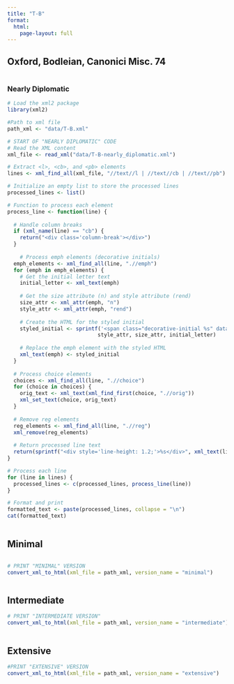 ```yaml
---
title: "T-B"
format:
  html:
    page-layout: full
---
```


## Oxford, Bodleian, Canonici Misc. 74


::: {.column-page-outset layout="[[6,6,6,6]]"}

::: {.column}
### Nearly Diplomatic

```r
# Load the xml2 package
library(xml2)

#Path to xml file
path_xml <- "data/T-B.xml"
```

```r
# START OF "NEARLY DIPLOMATIC" CODE
# Read the XML content
xml_file <- read_xml("data/T-B-nearly_diplomatic.xml")

# Extract <l>, <cb>, and <pb> elements
lines <- xml_find_all(xml_file, "//text//l | //text//cb | //text//pb")

# Initialize an empty list to store the processed lines
processed_lines <- list()

# Function to process each element
process_line <- function(line) {
  
  # Handle column breaks
  if (xml_name(line) == "cb") {
    return("<div class='column-break'></div>")
  }
  
    # Process emph elements (decorative initials)
  emph_elements <- xml_find_all(line, ".//emph")
  for (emph in emph_elements) {
    # Get the initial letter text
    initial_letter <- xml_text(emph)
    
    # Get the size attribute (n) and style attribute (rend)
    size_attr <- xml_attr(emph, "n")
    style_attr <- xml_attr(emph, "rend")
    
    # Create the HTML for the styled initial
    styled_initial <- sprintf('<span class="decorative-initial %s" data-size="%s">%s</span>', 
                             style_attr, size_attr, initial_letter)
    
    # Replace the emph element with the styled HTML
    xml_text(emph) <- styled_initial
  }
  
  # Process choice elements
  choices <- xml_find_all(line, ".//choice")
  for (choice in choices) {
    orig_text <- xml_text(xml_find_first(choice, ".//orig"))
    xml_set_text(choice, orig_text)
  }
  
  # Remove reg elements
  reg_elements <- xml_find_all(line, ".//reg")
  xml_remove(reg_elements)
  
  # Return processed line text
  return(sprintf("<div style='line-height: 1.2;'>%s</div>", xml_text(line)))
}

# Process each line
for (line in lines) {
  processed_lines <- c(processed_lines, process_line(line))
}

# Format and print
formatted_text <- paste(processed_lines, collapse = "\n")
cat(formatted_text)

```
:::

::: {.column}
## Minimal

```r
```


```r


# PRINT "MINIMAL" VERSION
convert_xml_to_html(xml_file = path_xml, version_name = "minimal")

```

:::

::: {.column}
## Intermediate

```r
# PRINT "INTERMEDIATE VERSION"
convert_xml_to_html(xml_file = path_xml, version_name = "intermediate")

```

:::

::: {.column}
## Extensive

```r
#PRINT "EXTENSIVE" VERSION
convert_xml_to_html(xml_file = path_xml, version_name = "extensive")

```

:::

:::